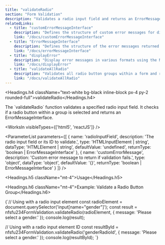 ```yaml
---
title: "validateRadio"
section: "Form Validation"
description: "Validates a radio input field and returns an ErrorMessageInterface."
relatedLinks:
  - title: "customErrorMessageInterface"
    description: "Defines the structure of custom error messages for different input types in the NFSFU234FormValidation Library."
    link: "/docs/customErrorMessageInterface"
  - title: "ErrorMessageInterface"
    description: "Defines the structure of the error messages returned by the validation functions in NFSFU234FormValidation Library."
    link: "/docs/errorMessageInterface"
  - title: "displayError"
    description: "Display error messages in various formats using the NFSFU234FormValidation Library"
    link: "/docs/displayError"
  - title: "validateAllRadio"
    description: "Validates all radio button groups within a form and returns ErrorMessageInterface."
    link: "/docs/validateAllRadio"
---
```


<Headings.h4 className="text-white bg-black inline-block px-4 py-2 rounded-full">validateRadio</Headings.h4>

<Paragraph className="mt-2 text-gray-400">
The `validateRadio` function validates a specified radio input field. It checks if a radio button within a group is selected and returns an <Link href="/docs/errorMessageInterface" className="text-blue-600 font-semibold" >ErrorMessageInterface</Link>.
</Paragraph>

<WorksIn visibleTypes={['html5', 'reactJS']} />

<ParameterList
  parameters={[
    {
      name: 'radioInputField',
      description: 'The radio input field or its ID to validate.',
      type: 'HTMLInputElement | string',
      dataType: 'HTMLElement | string',
      defaultValue: 'undefined',
      returnType: 'boolean | ErrorMessageInterface'
    },
    {
      name: 'customErrorMessage',
      description: 'Custom error message to return if validation fails.',
      type: 'object',
      dataType: 'object',
      defaultValue: '{}',
      returnType: 'boolean | ErrorMessageInterface'
    }
  ]}
/>

<Headings.h5 className="mt-4">Usage</Headings.h5>

<Headings.h6 className="mt-4">Example: Validate a Radio Button Group</Headings.h6>

<CodeBlock>
{`// Using with a radio input element
const radioElement = document.querySelector('input[name="gender"]');
const result = nfsfu234FormValidation.validateRadio(radioElement, {
  message: 'Please select a gender.'
});
console.log(result);

// Using with a radio input element ID
const resultById = nfsfu234FormValidation.validateRadio('genderRadioId', {
  message: 'Please select a gender.'
});
console.log(resultById);
`}
</CodeBlock>


<RelatedLinks />
